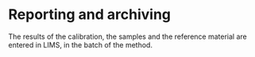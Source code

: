 # Reporting and archiving

The results of the calibration, the samples and the reference material are entered in LIMS, in the batch of the method.
